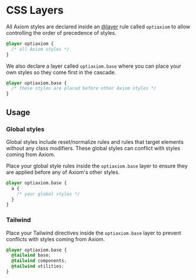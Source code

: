 # CSS Layers

All Axiom styles are declared inside an [@layer](https://developer.mozilla.org/en-US/docs/Web/CSS/@layer) rule called `optiaxiom` to allow controlling the order of precedence of styles.

```css
@layer optiaxiom {
  /* all Axiom styles */
}
```

We also declare a layer called `optiaxiom.base` where you can place your own styles so they come first in the cascade.

```css
@layer optiaxiom.base {
  /* these styles are placed before other Axiom styles */
}
```

## Usage

### Global styles

Global styles include reset/normalize rules and rules that target elements without any class modifiers. These global styles can conflict with styles coming from Axiom.

Place your global style rules inside the `optiaxiom.base` layer to ensure they are applied before any of Axiom's other styles.

```css {1,5}
@layer optiaxiom.base {
  a {
    /* your global styles */
  }
}
```

### Tailwind

Place your Tailwind directives inside the `optiaxiom.base` layer to prevent conflicts with styles coming from Axiom.

```css {1,5}
@layer optiaxiom.base {
  @tailwind base;
  @tailwind components;
  @tailwind utilities;
}
```

